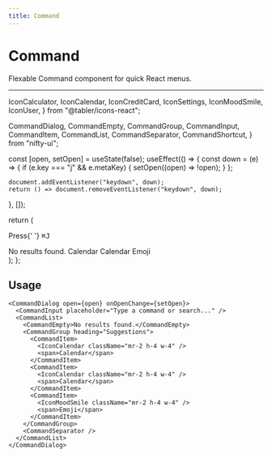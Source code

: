 ```yaml
---
title: Command
---
```


# Command

Flexable Command component for quick React menus.

---

  IconCalculator,
  IconCalendar,
  IconCreditCard,
  IconSettings,
  IconMoodSmile,
  IconUser,
} from "@tabler/icons-react";

  CommandDialog,
  CommandEmpty,
  CommandGroup,
  CommandInput,
  CommandItem,
  CommandList,
  CommandSeparator,
  CommandShortcut,
} from "nifty-ui";

  const [open, setOpen] = useState(false);
  useEffect(() => {
    const down = (e) => {
      if (e.key === "j" && e.metaKey) {
        setOpen((open) => !open);
      }
    };

    document.addEventListener("keydown", down);
    return () => document.removeEventListener("keydown", down);

}, []);

return (

<div>
  <p className="text-sm text-muted-foreground">
    Press{' '}
    <kbd className="pointer-events-none inline-flex h-5 select-none items-center gap-1 rounded border bg-muted px-1.5 font-mono text-[10px] font-medium text-muted-foreground opacity-100">
      <span className="text-xs">⌘</span>J
    </kbd>
  </p>
  <CommandDialog open={open} onOpenChange={setOpen}>
    <CommandInput placeholder="Type a command or search..." />
    <CommandList>
      <CommandEmpty>No results found.</CommandEmpty>
      <CommandGroup heading="Suggestions">
        <CommandItem>
          <IconCalendar className="mr-2 h-4 w-4" />
          <span>Calendar</span>
        </CommandItem>
        <CommandItem>
          <IconCalendar className="mr-2 h-4 w-4" />
          <span>Calendar</span>
        </CommandItem>
        <CommandItem>
          <IconMoodSmile className="mr-2 h-4 w-4" />
          <span>Emoji</span>
        </CommandItem>
      </CommandGroup>
      <CommandSeparator />
    </CommandList>
  </CommandDialog>
</div>
); };

## Usage

```tsx
<CommandDialog open={open} onOpenChange={setOpen}>
  <CommandInput placeholder="Type a command or search..." />
  <CommandList>
    <CommandEmpty>No results found.</CommandEmpty>
    <CommandGroup heading="Suggestions">
      <CommandItem>
        <IconCalendar className="mr-2 h-4 w-4" />
        <span>Calendar</span>
      </CommandItem>
      <CommandItem>
        <IconCalendar className="mr-2 h-4 w-4" />
        <span>Calendar</span>
      </CommandItem>
      <CommandItem>
        <IconMoodSmile className="mr-2 h-4 w-4" />
        <span>Emoji</span>
      </CommandItem>
    </CommandGroup>
    <CommandSeparator />
  </CommandList>
</CommandDialog>
```
